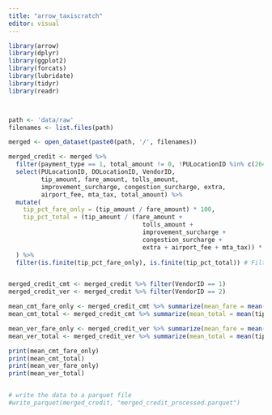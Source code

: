```yaml
---
title: "arrow_taxiscratch"
editor: visual
---
```


```r
library(arrow)
library(dplyr)
library(ggplot2)
library(forcats)
library(lubridate)
library(tidyr)
library(readr)



path <- 'data/raw'
filenames <- list.files(path)

merged <- open_dataset(paste0(path, '/', filenames))

merged_credit <- merged %>%
  filter(payment_type == 1, total_amount != 0, !PULocationID %in% c(264, 265)) %>%
  select(PULocationID, DOLocationID, VendorID,
         tip_amount, fare_amount, tolls_amount,
         improvement_surcharge, congestion_surcharge, extra,
         airport_fee, mta_tax, total_amount) %>%
  mutate(
    tip_pct_fare_only = (tip_amount / fare_amount) * 100,
    tip_pct_total = (tip_amount / (fare_amount +
                                     tolls_amount +
                                     improvement_surcharge +
                                     congestion_surcharge +
                                     extra + airport_fee + mta_tax)) * 100
  ) %>%
  filter(is.finite(tip_pct_fare_only), is.finite(tip_pct_total)) # Filter out infinite values


merged_credit_cmt <- merged_credit %>% filter(VendorID == 1)
merged_credit_ver <- merged_credit %>% filter(VendorID == 2)

mean_cmt_fare_only <- merged_credit_cmt %>% summarize(mean_fare = mean(tip_pct_fare_only, na.rm = TRUE)) %>% collect()
mean_cmt_total <- merged_credit_cmt %>% summarize(mean_total = mean(tip_pct_total, na.rm = TRUE)) %>% collect()

mean_ver_fare_only <- merged_credit_ver %>% summarize(mean_fare = mean(tip_pct_fare_only, na.rm = TRUE)) %>% collect()
mean_ver_total <- merged_credit_ver %>% summarize(mean_total = mean(tip_pct_total, na.rm = TRUE)) %>% collect()

print(mean_cmt_fare_only)
print(mean_cmt_total)
print(mean_ver_fare_only)
print(mean_ver_total)


# write the data to a parquet file
#write_parquet(merged_credit, "merged_credit_processed.parquet")
```

```r

```
